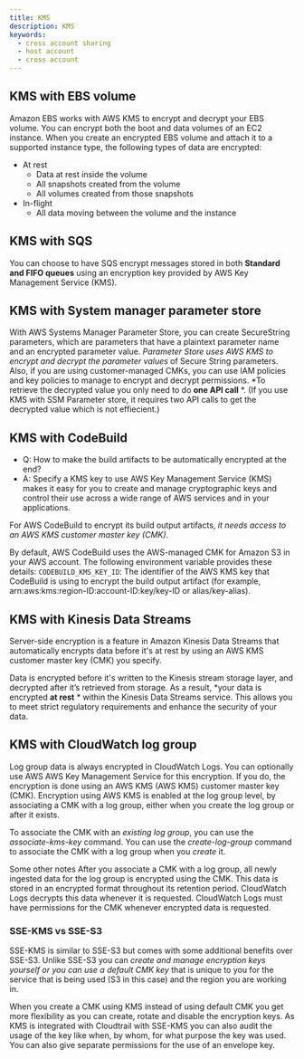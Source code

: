 ```yaml
---
title: KMS
description: KMS
keywords:
  - cross account sharing
  - host account
  - cross account
---
```


## KMS with EBS volume
Amazon EBS works with AWS KMS to encrypt and decrypt your EBS volume. You can encrypt both the boot and data volumes of an EC2 instance. When you create an encrypted EBS volume and attach it to a supported instance type, the following types of data are encrypted:

- At rest
    - Data at rest inside the volume
    - All snapshots created from the volume
    - All volumes created from those snapshots
- In-flight
    - All data moving between the volume and the instance

## KMS with SQS
You can choose to have SQS encrypt messages stored in both **Standard and FIFO queues** using an encryption key provided by AWS Key Management Service (KMS).

## KMS with System manager parameter store 
With AWS Systems Manager Parameter Store, you can create SecureString parameters, which are parameters that have a plaintext parameter name and an encrypted parameter value. *Parameter Store uses AWS KMS to encrypt and decrypt the parameter values* of Secure String parameters. 
Also, if you are using customer-managed CMKs, you can use IAM policies and key policies to manage to encrypt and decrypt permissions. *To retrieve the decrypted value you only need to do **one API call** *. 
(If you use KMS with SSM Parameter store, it requires two API calls to get the decrypted value which is not effiecient.)

## KMS with CodeBuild
- Q: How to make the build artifacts to be automatically encrypted at the end?
- A: Specify a KMS key to use
AWS Key Management Service (KMS) makes it easy for you to create and manage cryptographic keys and control their use across a wide range of AWS services and in your applications.

For AWS CodeBuild to encrypt its build output artifacts, *it needs access to an AWS KMS customer master key (CMK)*. 

By default, AWS CodeBuild uses the AWS-managed CMK for Amazon S3 in your AWS account. 
The following environment variable provides these details:
`CODEBUILD_KMS_KEY_ID`: The identifier of the AWS KMS key that CodeBuild is using to encrypt the build output artifact (for example, arn:aws:kms:region-ID:account-ID:key/key-ID or alias/key-alias).

## KMS with Kinesis Data Streams 
Server-side encryption is a feature in Amazon Kinesis Data Streams that automatically encrypts data before it's at rest by using an AWS KMS customer master key (CMK) you specify. 

Data is encrypted before it's written to the Kinesis stream storage layer, and decrypted after it’s retrieved from storage. As a result, *your data is encrypted **at rest** * within the Kinesis Data Streams service. This allows you to meet strict regulatory requirements and enhance the security of your data.

## KMS with CloudWatch log group
Log group data is always encrypted in CloudWatch Logs. You can optionally use AWS AWS Key Management Service for this encryption. If you do, the encryption is done using an AWS KMS (AWS KMS) customer master key (CMK). Encryption using AWS KMS is enabled at the log group level, by associating a CMK with a log group, either when you create the log group or after it exists.

To associate the CMK with an *existing log group*, you can use the *associate-kms-key* command.
You can use the *create-log-group* command to associate the CMK with a log group when you *create* it.

Some other notes
After you associate a CMK with a log group, all newly ingested data for the log group is encrypted using the CMK. This data is stored in an encrypted format throughout its retention period. 
CloudWatch Logs decrypts this data whenever it is requested. CloudWatch Logs must have permissions for the CMK whenever encrypted data is requested.

### SSE-KMS vs SSE-S3
SSE-KMS is similar to SSE-S3 but comes with some additional benefits over SSE-S3. Unlike SSE-S3 you can *create and manage encryption keys yourself or you can use a default CMK key* that is unique to you for the service that is being used (S3 in this case) and the region you are working in.

When you create a CMK using KMS instead of using default CMK you get more flexibility as you can create, rotate and disable the encryption keys. As KMS is integrated with Cloudtrail with SSE-KMS you can also audit the usage of the key like when, by whom, for what purpose the key was used. You can also give separate permissions for the use of an envelope key.


